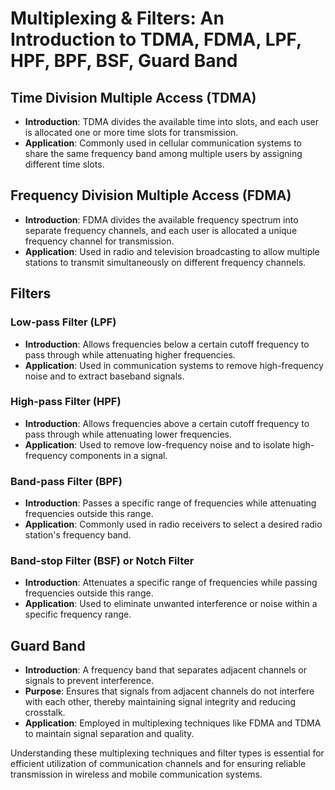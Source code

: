 # Multiplexing & Filters: An Introduction to TDMA, FDMA, LPF, HPF, BPF, BSF, Guard Band

## Time Division Multiple Access (TDMA)

- **Introduction**: TDMA divides the available time into slots, and each user is allocated one or more time slots for transmission.
- **Application**: Commonly used in cellular communication systems to share the same frequency band among multiple users by assigning different time slots.

## Frequency Division Multiple Access (FDMA)

- **Introduction**: FDMA divides the available frequency spectrum into separate frequency channels, and each user is allocated a unique frequency channel for transmission.
- **Application**: Used in radio and television broadcasting to allow multiple stations to transmit simultaneously on different frequency channels.

## Filters

### Low-pass Filter (LPF)

- **Introduction**: Allows frequencies below a certain cutoff frequency to pass through while attenuating higher frequencies.
- **Application**: Used in communication systems to remove high-frequency noise and to extract baseband signals.

### High-pass Filter (HPF)

- **Introduction**: Allows frequencies above a certain cutoff frequency to pass through while attenuating lower frequencies.
- **Application**: Used to remove low-frequency noise and to isolate high-frequency components in a signal.

### Band-pass Filter (BPF)

- **Introduction**: Passes a specific range of frequencies while attenuating frequencies outside this range.
- **Application**: Commonly used in radio receivers to select a desired radio station's frequency band.

### Band-stop Filter (BSF) or Notch Filter

- **Introduction**: Attenuates a specific range of frequencies while passing frequencies outside this range.
- **Application**: Used to eliminate unwanted interference or noise within a specific frequency range.

## Guard Band

- **Introduction**: A frequency band that separates adjacent channels or signals to prevent interference.
- **Purpose**: Ensures that signals from adjacent channels do not interfere with each other, thereby maintaining signal integrity and reducing crosstalk.
- **Application**: Employed in multiplexing techniques like FDMA and TDMA to maintain signal separation and quality.

Understanding these multiplexing techniques and filter types is essential for efficient utilization of communication channels and for ensuring reliable transmission in wireless and mobile communication systems.